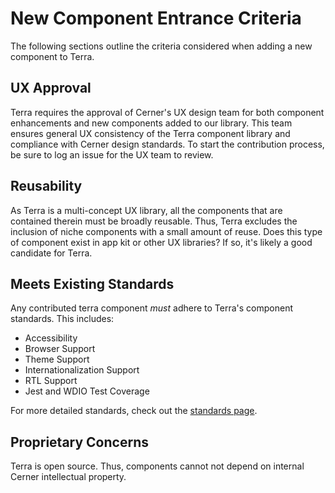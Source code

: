 # New Component Entrance Criteria

The following sections outline the criteria considered when adding a new component to Terra.

## UX Approval

Terra requires the approval of Cerner's UX design team for both component enhancements and new components added to our library. This team ensures general UX consistency of the Terra component library and compliance with Cerner design standards. To start the contribution process, be sure to log an issue for the UX team to review.

## Reusability

As Terra is a multi-concept UX library, all the components that are contained therein must be broadly reusable. Thus, Terra excludes the inclusion of niche components with a small amount of reuse. Does this type of component exist in app kit or other UX libraries? If so, it's likely a good candidate for Terra.

## Meets Existing Standards

Any contributed terra component *must* adhere to Terra's component standards.  This includes:

* Accessibility
* Browser Support
* Theme Support
* Internationalization Support
* RTL Support
* Jest and WDIO Test Coverage

For more detailed standards, check out the [standards page](/about/terra-ui/contributing/component-standards).

## Proprietary Concerns

Terra is open source. Thus, components cannot not depend on internal Cerner intellectual property.
